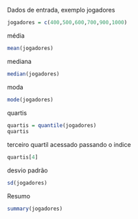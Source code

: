 Dados de entrada, exemplo jogadores
```r
jogadores = c(400,500,600,700,900,1000)
```
média
```r
mean(jogadores)
```
mediana
```r
median(jogadores)
```
moda
```r
mode(jogadores)
```
quartis
```r
quartis = quantile(jogadores)
quartis
```
terceiro quartil acessado passando o indice
```r
quartis[4]
```
desvio padrão
```r
sd(jogadores)
```
Resumo
```r
summary(jogadores)
```


